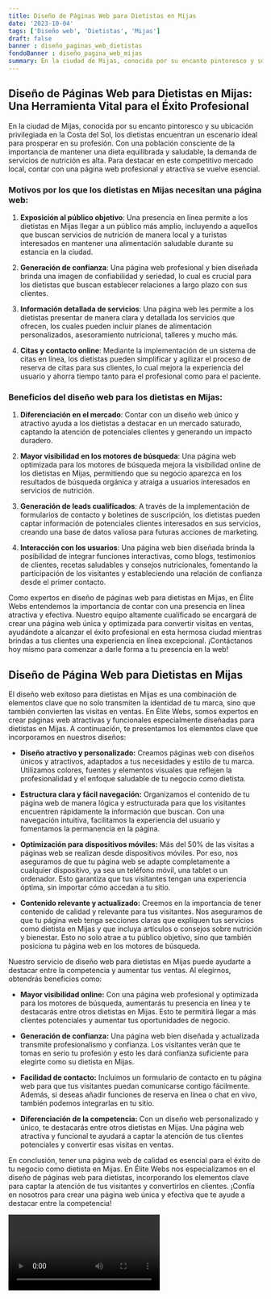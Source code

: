 ```yaml
---
title: Diseño de Páginas Web para Dietistas en Mijas
date: '2023-10-04'
tags: ['Diseño web', 'Dietistas', 'Mijas']
draft: false
banner : diseño_paginas_web_dietistas
fondoBanner : diseño_pagina_web_mijas
summary: En la ciudad de Mijas, conocida por su encanto pintoresco y su ubicación privilegiada en la Costa del Sol, los dietistas encuentran un escenario ideal para prosperar en su profesión. Con una población consciente de la importancia de mantener una dieta equilibrada y saludable, la demanda de servicios de nutrición es alta. Para destacar en este competitivo mercado local, contar con una página web profesional y atractiva se vuelve esencial.
---
```


## Diseño de Páginas Web para Dietistas en Mijas: Una Herramienta Vital para el Éxito Profesional

En la ciudad de Mijas, conocida por su encanto pintoresco y su ubicación privilegiada en la Costa del Sol, los dietistas encuentran un escenario ideal para prosperar en su profesión. Con una población consciente de la importancia de mantener una dieta equilibrada y saludable, la demanda de servicios de nutrición es alta. Para destacar en este competitivo mercado local, contar con una página web profesional y atractiva se vuelve esencial.

### Motivos por los que los dietistas en Mijas necesitan una página web:

1. **Exposición al público objetivo**: Una presencia en línea permite a los dietistas en Mijas llegar a un público más amplio, incluyendo a aquellos que buscan servicios de nutrición de manera local y a turistas interesados en mantener una alimentación saludable durante su estancia en la ciudad.

2. **Generación de confianza**: Una página web profesional y bien diseñada brinda una imagen de confiabilidad y seriedad, lo cual es crucial para los dietistas que buscan establecer relaciones a largo plazo con sus clientes.

3. **Información detallada de servicios**: Una página web les permite a los dietistas presentar de manera clara y detallada los servicios que ofrecen, los cuales pueden incluir planes de alimentación personalizados, asesoramiento nutricional, talleres y mucho más.

4. **Citas y contacto online**: Mediante la implementación de un sistema de citas en línea, los dietistas pueden simplificar y agilizar el proceso de reserva de citas para sus clientes, lo cual mejora la experiencia del usuario y ahorra tiempo tanto para el profesional como para el paciente.

### Beneficios del diseño web para los dietistas en Mijas:

1. **Diferenciación en el mercado**: Contar con un diseño web único y atractivo ayuda a los dietistas a destacar en un mercado saturado, captando la atención de potenciales clientes y generando un impacto duradero.

2. **Mayor visibilidad en los motores de búsqueda**: Una página web optimizada para los motores de búsqueda mejora la visibilidad online de los dietistas en Mijas, permitiendo que su negocio aparezca en los resultados de búsqueda orgánica y atraiga a usuarios interesados en servicios de nutrición.

3. **Generación de leads cualificados**: A través de la implementación de formularios de contacto y boletines de suscripción, los dietistas pueden captar información de potenciales clientes interesados en sus servicios, creando una base de datos valiosa para futuras acciones de marketing.

4. **Interacción con los usuarios**: Una página web bien diseñada brinda la posibilidad de integrar funciones interactivas, como blogs, testimonios de clientes, recetas saludables y consejos nutricionales, fomentando la participación de los visitantes y estableciendo una relación de confianza desde el primer contacto.

Como expertos en diseño de páginas web para dietistas en Mijas, en Élite Webs entendemos la importancia de contar con una presencia en línea atractiva y efectiva. Nuestro equipo altamente cualificado se encargará de crear una página web única y optimizada para convertir visitas en ventas, ayudándote a alcanzar el éxito profesional en esta hermosa ciudad mientras brindas a tus clientes una experiencia en línea excepcional. ¡Contáctanos hoy mismo para comenzar a darle forma a tu presencia en la web!

<GifSeo />

<Cta />

## Diseño de Página Web para Dietistas en Mijas

El diseño web exitoso para dietistas en Mijas es una combinación de elementos clave que no solo transmiten la identidad de tu marca, sino que también convierten las visitas en ventas. En Élite Webs, somos expertos en crear páginas web atractivas y funcionales especialmente diseñadas para dietistas en Mijas. A continuación, te presentamos los elementos clave que incorporamos en nuestros diseños:

- **Diseño atractivo y personalizado:** Creamos páginas web con diseños únicos y atractivos, adaptados a tus necesidades y estilo de tu marca. Utilizamos colores, fuentes y elementos visuales que reflejen la profesionalidad y el enfoque saludable de tu negocio como dietista.

- **Estructura clara y fácil navegación:** Organizamos el contenido de tu página web de manera lógica y estructurada para que los visitantes encuentren rápidamente la información que buscan. Con una navegación intuitiva, facilitamos la experiencia del usuario y fomentamos la permanencia en la página.

- **Optimización para dispositivos móviles:** Más del 50% de las visitas a páginas web se realizan desde dispositivos móviles. Por eso, nos aseguramos de que tu página web se adapte completamente a cualquier dispositivo, ya sea un teléfono móvil, una tablet o un ordenador. Esto garantiza que tus visitantes tengan una experiencia óptima, sin importar cómo accedan a tu sitio.

- **Contenido relevante y actualizado:** Creemos en la importancia de tener contenido de calidad y relevante para tus visitantes. Nos aseguramos de que tu página web tenga secciones claras que expliquen tus servicios como dietista en Mijas y que incluya artículos o consejos sobre nutrición y bienestar. Esto no solo atrae a tu público objetivo, sino que también posiciona tu página web en los motores de búsqueda.

Nuestro servicio de diseño web para dietistas en Mijas puede ayudarte a destacar entre la competencia y aumentar tus ventas. Al elegirnos, obtendrás beneficios como:

- **Mayor visibilidad online:** Con una página web profesional y optimizada para los motores de búsqueda, aumentarás tu presencia en línea y te destacarás entre otros dietistas en Mijas. Esto te permitirá llegar a más clientes potenciales y aumentar tus oportunidades de negocio.

- **Generación de confianza:** Una página web bien diseñada y actualizada transmite profesionalismo y confianza. Los visitantes verán que te tomas en serio tu profesión y esto les dará confianza suficiente para elegirte como su dietista en Mijas.

- **Facilidad de contacto:** Incluimos un formulario de contacto en tu página web para que tus visitantes puedan comunicarse contigo fácilmente. Además, si deseas añadir funciones de reserva en línea o chat en vivo, también podemos integrarlas en tu sitio.

- **Diferenciación de la competencia:** Con un diseño web personalizado y único, te destacarás entre otros dietistas en Mijas. Una página web atractiva y funcional te ayudará a captar la atención de tus clientes potenciales y convertir esas visitas en ventas.

En conclusión, tener una página web de calidad es esencial para el éxito de tu negocio como dietista en Mijas. En Élite Webs nos especializamos en el diseño de páginas web para dietistas, incorporando los elementos clave para captar la atención de tus visitantes y convertirlos en clientes. ¡Confía en nosotros para crear una página web única y efectiva que te ayude a destacar entre la competencia!

<Video />

<CtaBot job='Dietistas' city='Mijas'/>

<Gmaps query='Mijas+españa+maps' />